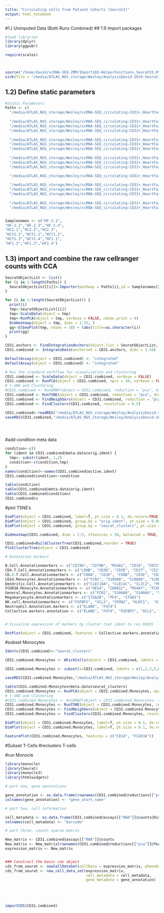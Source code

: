 ```yaml
---
title: "Circulating cells from Patient Cohorts (Seurat3)"
output: html_notebook
---
```


#1.) Unimputed Data (Both Runs Combined)
## 1.1) Import packages
```r
#load libraries
library(dplyr)
library(ggpubr)

require(scales)



source("/home/david/scRNA-SEQ-ZMM/Import10X-HelperFunctions_SeuratV3.R")
sink(file = "/media/ATLAS_NGS_storage/Wesley/AnalysisDavid-2019-Seurat3/Unimputed/SamplesForSubmission/Wesley-PatientData-circulatingCells.rmd.log", append = TRUE, split = TRUE)
```


## 1.2) Define static parameters
```r
#Static Parameters 
Paths <- c(
  "/media/ATLAS_NGS_storage/Wesley/scRNA-SEQ_circulating-CD31+_HeartFailure_Healthy_Run2/103588-001-003/outs/filtered_feature_bc_matrix/",
  
  "/media/ATLAS_NGS_storage/Wesley/scRNA-SEQ_circulating-CD31+_HeartFailure_Healthy_Run2/103588-001-004/outs/filtered_feature_bc_matrix/",
  "/media/ATLAS_NGS_storage/Wesley/scRNA-SEQ_circulating-CD31+_HeartFailure_Healthy_Run2/103588-001-005/outs/filtered_feature_bc_matrix/",
  "/media/ATLAS_NGS_storage/Wesley/scRNA-SEQ_circulating-CD31+_HeartFailure_Healthy_Run2/103588-001-006/outs/filtered_feature_bc_matrix/",
  
  "/media/ATLAS_NGS_storage/Wesley/scRNA-SEQ_circulating-CD31+_HeartFailure_Healthy_Run2/103588-001-007/outs/filtered_feature_bc_matrix/",
  "/media/ATLAS_NGS_storage/Wesley/scRNA-SEQ_circulating-CD31+_HeartFailure_Healthy_Run2/103588-001-008/outs/filtered_feature_bc_matrix/",
  "/media/ATLAS_NGS_storage/Wesley/scRNA-SEQ_circulating-CD31+_HeartFailure_Healthy_Run2/103588-001-009/outs/filtered_feature_bc_matrix/",
  
  "/media/ATLAS_NGS_storage/Wesley/scRNA-SEQ_circulating-CD31+_HeartFailure_Healthy_Run2/103588-001-012/outs/filtered_feature_bc_matrix/",
  "/media/ATLAS_NGS_storage/Wesley/scRNA-SEQ_circulating-CD31+_HeartFailure_Healthy/103305-001-001/outs/filtered_feature_bc_matrix/",
  "/media/ATLAS_NGS_storage/Wesley/scRNA-SEQ_circulating-CD31+_HeartFailure_Healthy/103305-001-002/outs/filtered_feature_bc_matrix/",

  "/media/ATLAS_NGS_storage/Wesley/scRNA-SEQ_circulating-CD31+_HeartFailure_Healthy/103305-001-003/outs/filtered_feature_bc_matrix/",
  
  "/media/ATLAS_NGS_storage/Wesley/scRNA-SEQ_circulating-CD31+_HeartFailure_Healthy/103305-001-004/outs/filtered_feature_bc_matrix/",
  "/media/ATLAS_NGS_storage/Wesley/scRNA-SEQ_circulating-CD31+_HeartFailure_Healthy/103305-001-005/outs/filtered_feature_bc_matrix/",
  "/media/ATLAS_NGS_storage/Wesley/scRNA-SEQ_circulating-CD31+_HeartFailure_Healthy/103305-001-006/outs/filtered_feature_bc_matrix/",
  
  "/media/ATLAS_NGS_storage/Wesley/scRNA-SEQ_circulating-CD31+_HeartFailure_Healthy/103305-001-007/outs/filtered_feature_bc_matrix/",
  "/media/ATLAS_NGS_storage/Wesley/scRNA-SEQ_circulating-CD31+_HeartFailure_Healthy/103305-001-008/outs/filtered_feature_bc_matrix/")


Samplenames <- c("HF-2.1",
"HF-2.2","HF-2.3","HF-2.4",
"HC2.1","HC2.2","HC2.3",
"HCY2.1","HCY1.1","HCY1.2",
"HCY1.3","HCY1.4","HF1.1",
"HF1.2","HF1.3","HF1.4")
```


## 1.3) import and combine the raw cellranger counts with CCA
```r
SeuratObjectList <- list()
for (i in 1:length(Paths)) {
  SeuratObjectList[[i]]<-Importer(pathway = Paths[i],id = Samplenames[i])
}
```
```r
for (i in 1:length(SeuratObjectList)) {
  print(i)
  tmp<-SeuratObjectList[[i]]
  tmp<-ScaleData(object = tmp)
  tmp<-RunPCA(object = tmp, verbose = FALSE, ndims.print = 0)
  DimHeatmap(object = tmp, dims = 1:15, )
  gg<-ElbowPlot(tmp, ndims = 10) + labs(title=as.character(i))
  print(gg)
}
```


```r
CD31.anchors <- FindIntegrationAnchors(object.list = SeuratObjectList, dims = 1:10, k.filter = 150)
CD31.combined <- IntegrateData(anchorset = CD31.anchors, dims = 1:10)


```


```r
DefaultAssay(object = CD31.combined) <- "integrated"
DefaultAssay(object = CD31.combined) <- "integrated"

# Run the standard workflow for visualization and clustering
CD31.combined <- ScaleData(object = CD31.combined, verbose = FALSE)
CD31.combined <- RunPCA(object = CD31.combined, npcs = 30, verbose = FALSE)
# t-SNE and Clustering
#CD31.combined <- RunUMAP(object = CD31.combined, reduction = "pca", dims = 1:20)
CD31.combined <- RunTSNE(object = CD31.combined, reduction = "pca", dims = 1:20)
CD31.combined <- FindNeighbors(object = CD31.combined, reduction = "pca", dims = 1:20)
CD31.combined <- FindClusters(CD31.combined, resolution = 0.5)
```

```r
CD31.combined<-readRDS("/media/ATLAS_NGS_storage/Wesley/AnalysisDavid-2019-Seurat3/Unimputed/SamplesForSubmission/CD31_SamplesForSubmission_Seurat3_Sep2019.Rds")
saveRDS(CD31.combined,"/media/ATLAS_NGS_storage/Wesley/AnalysisDavid-2019-Seurat3/Unimputed/SamplesForSubmission/CD31_SamplesForSubmission_Seurat3_Sep2019.Rds")


  
```

#add condition meta data
```r
condition<-c()
for (ident in CD31.combined@meta.data$orig.ident) {
  tmp<- substr(ident, 1,2)
  condition<-c(condition,tmp)
}
names(condition)<-names(CD31.combined@active.ident)
CD31.combined$condition<-condition
```

```r
table(condition)
table(CD31.combined@meta.data$orig.ident)
table(CD31.combined$condition)
CD31.combined$s
```

#plot TSNE's
```r
DimPlot(object = CD31.combined, label=T, pt.size = 0.1, do.return=TRUE)
DimPlot(object = CD31.combined, group.by = "orig.ident", pt.size = 0.001, split.by = "condition")
DimPlot(object = CD31.combined, group.by = "seurat_clusters", pt.size = 0.001, split.by = "orig.ident")

```

```r
DimHeatmap(CD31.combined, dims = 1:5, nfeatures = 50, balanced = TRUE, reduction = "pca", fast = TRUE)

CD31.combined=BuildClusterTree(CD31.combined,reorder = TRUE)
PlotClusterTree(object = CD31.combined)

```


```r
# Annotation markers

B.Cell.Annotationmarkers <- c("CD79A", "CD79B", "MS4A1", "CD19", "CD72", "CD40", "CD22")
CD4.T.Cell.Annotationmarkers <- c("LDHB", "CD3D", "CD3E", "CD27", "CD2", "CD3G", "CD7", "CD69", "CD4", "CTLA4", "LCK", "CD28")
CD.8.T.Cell.Annotationmarkers <- c("CD8A", "CD3D", "CD8B", "CD3E", "CD2", "CD160", "CD247", "CD320")
CD14.Monocytes.Annotationmarkers <- c("FCN1", "S100A8", "S100A9", "S100A12", "FCGR1A", "TREM1", "LGALS1", "CD14", "CST3", "FTL")
Dendritic.Cell.Annotationmarkers <- c("CLEC10A", "CLEC4C", "CLIC2", "PKIB", "GAS6", "SERPINF2", "LILRA4", "ENHO", "PON2", "PHLDA2")
FCGR3A.Monocyte.Annotationmarkers <- c("HES4", "CDKN1C", "MS4A7", "FCGR3A", "HMOX1")
General.Monocytes.Annotationmarkers <- c("FCN1", "S100A8", "S100A9", "S100A12",  "LGALS1", "CD14", "CDKN1C", "MS4A7", "FCGR3A", "HMOX1")
Megakaryocyte.Annotationmarkers <- c("ITGA2B", "PF4", "ITGB3")
NK.cell.Annotationmarkers <- c("FGFBP2", "XCL2", "SPON2", "KLRC1",  "KIR3DL1", "KLRD1")
Neutrophil.Annotation.markers <- c("ELANE", "FUT4")
Collective.markers.annotation <- c("ELANE", "FUT4", "FGFBP2", "XCL2", "SPON2","FCGR3A", "KLRC1",  "KIR3DL1", "KLRD1", "ITGA2B", "ITGB3", "CD79A", "CD79B", "MS4A1", "CD19", "CD72", "CD40", "CD22", "CD8A", "CD8B", "LDHB", "CD3D", "CD3E", "CD27", "CD2", "CD3G", "HMOX1", "CDKN1C", "MS4A7",   "FCN1", "S100A8", "S100A9", "S100A12",  "LGALS1", "CD14")


# Visualize expression of markers by cluster (set ident to res.XXXX)

DotPlot(object = CD31.combined, features = Collective.markers.annotation, assay = "RNA", cols.use = c("gray99", "blue"), plot.legend = T, x.lab.rot = 45)
```

#subset Monocytes
```r
Idents(CD31.combined)<-"seurat_clusters" 

CD31.combined.Monocytes <- WhichCells(object = CD31.combined, idents = c(1,2))

CD31.combined.Monocytes <- subset(x=CD31.combined, idents = c(1,2,3,5,6,7,8,12,13,15,17,18))

saveRDS(CD31.combined.Monocytes,"/media/ATLAS_NGS_storage/Wesley/AnalysisDavid-2019-Seurat3/Unimputed/SamplesForSubmission/CD31_SamplesForSubmission_Monocytes_Seurat3_Sep2019.Rds")

table(CD31.combined.Monocytes@meta.data$seurat_clusters)
CD31.combined.Monocytes <- RunPCA(object = CD31.combined.Monocytes, npcs = 20, verbose = TRUE)
# t-SNE and Clustering
#CD31.combined.Monocytes <- RunUMAP(object = CD31.combined.Monocytes, reduction = "pca", dims = 1:20)
CD31.combined.Monocytes <- RunTSNE(object = CD31.combined.Monocytes, reduction = "pca", dims = 1:20)
CD31.combined.Monocytes <- FindNeighbors(object = CD31.combined.Monocytes, reduction = "pca", dims = 1:20)
CD31.combined.Monocytes <- FindClusters(CD31.combined.Monocytes, resolution = 0.5)
```



```r
DimPlot(object = CD31.combined.Monocytes, label=T, pt.size = 0.1, do.return=TRUE)
DimPlot(object = CD31.combined.Monocytes, label=T, pt.size = 0.1, do.return=TRUE, split.by = "condition")

FeaturePlot(CD31.combined.Monocytes, features = c("CD14", "FCGR3A"))
```




#Subset T-Cells
#reclusters T-cells






#run Monocle
```r
library(monocle)
library(Seurat)
library(monocle3)
library(htmlwidgets)

# part one, gene annotations

gene_annotation <- as.data.frame(rownames(CD31.combined@reductions[["pca"]]@feature.loadings), row.names = rownames(CD31.combined@reductions[["pca"]]@feature.loadings))
colnames(gene_annotation) <- "gene_short_name"

# part two, cell information

cell_metadata <- as.data.frame(CD31.combined@assays[["RNA"]]@counts@Dimnames[[2]], row.names = CD31.combined@assays[["RNA"]]@counts@Dimnames[[2]])
colnames(cell_metadata) <- "barcode"

# part three, counts sparse matrix

New_matrix <- CD31.combined@assays[["RNA"]]@counts
New_matrix <- New_matrix[rownames(CD31.combined@reductions[["pca"]]@feature.loadings), ]
expression_matrix <- New_matrix


### Construct the basic cds object
cds_from_seurat <- newCellDataSet(cellData = expression_matrix, phenoData = cell_metadata, featureData = gene_annotation)
cds_from_seurat <- new_cell_data_set(expression_matrix,
                                     cell_metadata = cell_metadata,
                                     gene_metadata = gene_annotation)





importCDS(CD31.combined)

```

